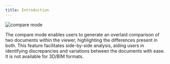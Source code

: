 ```yaml
---
title: Introduction
---
```



<img src={intro} alt="compare mode" />

The compare mode enables users to generate an overlaid comparison of two documents within the viewer, highlighting the differences present in both. This feature facilitates side-by-side analysis, aiding users in identifying discrepancies and variations between the documents with ease. It is not available for 3D/BIM formats.

